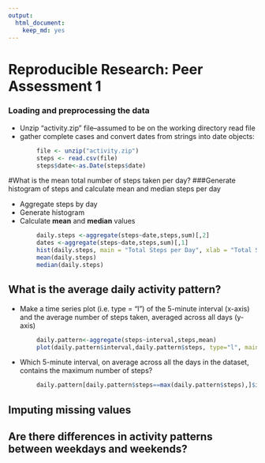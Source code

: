 ```yaml
---
output:
  html_document:
    keep_md: yes
---
```

Reproducible Research: Peer Assessment 1
======================================================================

### Loading and preprocessing the data

 
- Unzip "activity.zip" file--assumed to be on the working directory
read file
- gather complete cases and convert dates from strings into 
date objects:

```r
        file <- unzip("activity.zip")
        steps <- read.csv(file)      
        steps$date<-as.Date(steps$date)
```
 
#What is the mean total number of steps taken per day?
###Generate histogram of steps and calculate mean and median steps per day

- Aggregate steps by day
- Generate histogram
- Calculate **mean** and **median** values

```r
        daily.steps <-aggregate(steps~date,steps,sum)[,2]
        dates <-aggregate(steps~date,steps,sum)[,1]
        hist(daily.steps, main = "Total Steps per Day", xlab = "Total Steps", col="darkorange")
        mean(daily.steps)
        median(daily.steps)
```

## What is the average daily activity pattern?

- Make a time series plot (i.e. type = "l") of the 5-minute interval (x-axis) and the average number of steps taken, averaged across all days (y-axis)



```r
        daily.pattern<-aggregate(steps~interval,steps,mean)
        plot(daily.pattern$interval,daily.pattern$steps, type="l", main= "Daily Activity Pattern", xlab="5-minute activity interval", ylab="Average number of steps",col = "darkorange")

```

- Which 5-minute interval, on average across all the days in the dataset, contains the maximum number of steps?

```r
        daily.pattern[daily.pattern$steps==max(daily.pattern$steps),]$interval
```

## Imputing missing values



## Are there differences in activity patterns between weekdays and weekends?
